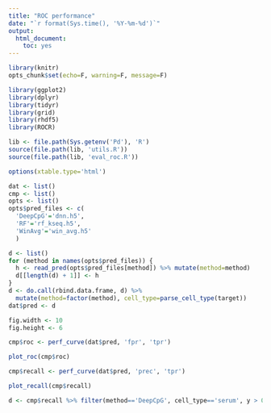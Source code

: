 ```yaml
---
title: "ROC performance"
date: "`r format(Sys.time(), '%Y-%m-%d')`"
output:
  html_document:
    toc: yes
---
```


```r
library(knitr)
opts_chunk$set(echo=F, warning=F, message=F)
```

```r
library(ggplot2)
library(dplyr)
library(tidyr)
library(grid)
library(rhdf5)
library(ROCR)

lib <- file.path(Sys.getenv('Pd'), 'R')
source(file.path(lib, 'utils.R'))
source(file.path(lib, 'eval_roc.R'))
```

```r
options(xtable.type='html')
```

```r
dat <- list()
cmp <- list()
opts <- list()
opts$pred_files <- c(
  'DeepCpG'='dnn.h5',
  'RF'='rf_kseq.h5',
  'WinAvg'='win_avg.h5'
  )
```

```r
d <- list()
for (method in names(opts$pred_files)) {
  h <- read_pred(opts$pred_files[method]) %>% mutate(method=method)
  d[[length(d) + 1]] <- h
}
d <- do.call(rbind.data.frame, d) %>%
  mutate(method=factor(method), cell_type=parse_cell_type(target))
dat$pred <- d
```

```r
fig.width <- 10
fig.height <- 6
```

```r
cmp$roc <- perf_curve(dat$pred, 'fpr', 'tpr')
```

```r
plot_roc(cmp$roc)
```

```r
cmp$recall <- perf_curve(dat$pred, 'prec', 'tpr')
```

```r
plot_recall(cmp$recall)
```

```r
d <- cmp$recall %>% filter(method=='DeepCpG', cell_type=='serum', y > 0.05)
```
